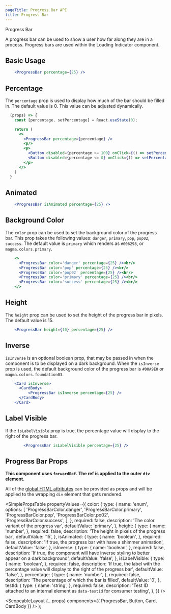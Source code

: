 ```yaml
---
pageTitle: Progress Bar API
title: Progress Bar
---
```



<DocsHeading to="/design/progress-bar/" type="design">
  Progress Bar
</DocsHeading>

A progress bar can be used to show a user how far along they are in a process. Progress bars are used within the <Link to="/api/loading-indicator">Loading Indicator</Link> component.

## Basic Usage

```.jsx
    <ProgressBar percentage={25} />
```

## Percentage

The `percentage` prop is used to display how much of the bar should be filled in. The default value is 0. This value can be adjusted dynamically.

```.jsx
  (props) => {
    const [percentage, setPercentage] = React.useState(0);

    return (
      <>
        <ProgressBar percentage={percentage} />
        <p/>
        <p>
          <Button disabled={percentage >= 100} onClick={() => setPercentage(percent => percent + 10)}>Increase</Button>
          <Button disabled={percentage <= 0} onClick={() => setPercentage(percent => percent - 10)}>Decrease</Button>
        </p>
      </>
    )
  }
```

## Animated

```.jsx
    <ProgressBar isAnimated percentage={25} />
```

## Background Color

The `color` prop can be used to set the background color of the progress bar. This prop takes the following values: `danger`, `primary`, `pop`, `pop02`, `success`.
The default value is `primary` which renders as `#006298`, or `magma.colors.primary`.

```.jsx
    <>
      <ProgressBar color='danger' percentage={25} /><br/>
      <ProgressBar color='pop' percentage={25} /><br/>
      <ProgressBar color='pop02' percentage={25} /><br/>
      <ProgressBar color='primary' percentage={25} /><br/>
      <ProgressBar color='success' percentage={25} /><br/>
    </>
```

## Height

The `height` prop can be used to set the height of the progress bar in pixels. The default value is 15.

```.jsx
    <ProgressBar height={10} percentage={25} />
```

## Inverse

`isInverse` is an optional boolean prop, that may be passed in when the component is to be displayed on a dark background. When the `isInverse` prop is used,
the default background color of the progress bar is `#00A9E0` or `magma.colors.foundation03`.

```.jsx
    <Card isInverse>
      <CardBody>
          <ProgressBar isInverse percentage={25} />
      </CardBody>
    </Card>
```

## Label Visible

If the `isLabelVisible` prop is true, the percentage value will display to the right of the progress bar.

```.jsx
        <ProgressBar isLabelVisible percentage={25} />
```

## Progress Bar Props

**This component uses `forwardRef`. The ref is applied to the outer `div` element.**

All of the [global HTML attributes](https://developer.mozilla.org/en-US/docs/Web/HTML/Global_attributes) can be provided as props and will be applied to the wrapping `div` element that gets rendered.

<SimplePropsTable
  propertyValues={{
    color: {
      type: {
        name: 'enum',
        options: [
          'ProgressBarColor.danger',
          'ProgressBarColor.primary',
          'ProgressBarColor.pop',
          'ProgressBarColor.po02',
          'ProgressBarColor.success',
        ],
      },
      required: false,
      description: 'The color variant of the progress var',
      defaultValue: 'primary',
    },
    height: {
      type: {
        name: 'number',
      },
      required: false,
      description: 'The height in pixels of the progress bar',
      defaultValue: '15',
    },
    isAnimated: {
      type: {
        name: 'boolean',
      },
      required: false,
      description: 'If true, the progress bar with have a shimmer animation',
      defaultValue: 'false',
    },
    isInverse: {
      type: {
        name: 'boolean',
      },
      required: false,
      description:
        'If true, the component will have inverse styling to better appear on a dark background',
      defaultValue: 'false',
    },
    isLabelVisible: {
      type: {
        name: 'boolean',
      },
      required: false,
      description:
        'If true, the label with the percentage value will display to the right of the progress bar',
      defaultValue: 'false',
    },
    percentage: {
      type: {
        name: 'number',
      },
      required: false,
      description: 'The percentage of which the bar is filled',
      defaultValue: '0',
    },
    testId: {
      type: {
        name: 'string',
      },
      required: false,
      description:
        'Test ID attached to an internal element as `data-testid` for consumer testing',
    },
  }}
/>

  <ScopeableLayout
    {...props}
    components={{ ProgressBar, Button, Card, CardBody }}
  />
);
